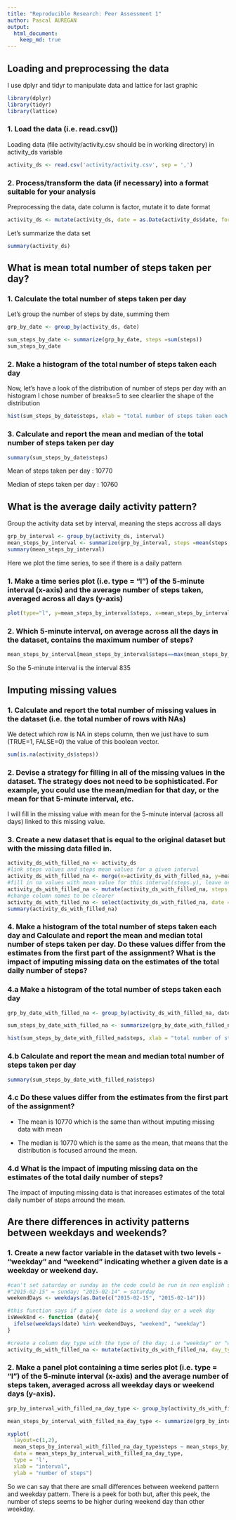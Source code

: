 ```yaml
---
title: "Reproducible Research: Peer Assessment 1"
author: Pascal AUREGAN
output: 
  html_document:
    keep_md: true
---
```



## Loading and preprocessing the data
I use dplyr and tidyr to manipulate data and lattice for last graphic

```r
library(dplyr)
library(tidyr)
library(lattice)
```


### 1. Load the data (i.e. read.csv())

Loading data (file activity/activity.csv should be in working directory) in activity_ds variable

```r
activity_ds <- read.csv('activity/activity.csv', sep = ',')

```

### 2. Process/transform the data (if necessary) into a format suitable for your analysis

Preprocessing the data, date column is factor, mutate it to date format

```r
activity_ds <- mutate(activity_ds, date = as.Date(activity_ds$date, format='%Y-%m-%d'))
```

Let's summarize the data set

```r
summary(activity_ds)
```



## What is mean total number of steps taken per day?

### 1. Calculate the total number of steps taken per day

Let's group the number of steps by date, summing them

```r
grp_by_date <- group_by(activity_ds, date)

sum_steps_by_date <- summarize(grp_by_date, steps =sum(steps))
sum_steps_by_date
```

### 2. Make a histogram of the total number of steps taken each day

Now, let's have a look of the distribution of number of steps per day with an histogram
I chose number of breaks=5 to see clearlier the shape of the distribution

```r
hist(sum_steps_by_date$steps, xlab = "total number of steps taken each day", main="Histogram of the total number of steps taken each day", breaks=5)
```

### 3. Calculate and report the mean and median of the total number of steps taken per day

```r
summary(sum_steps_by_date$steps)
```

Mean of steps taken per day : 10770

Median of steps taken per day : 10760



## What is the average daily activity pattern?

Group the activity data set by interval, meaning the steps accross all days

```r
grp_by_interval <- group_by(activity_ds, interval)
mean_steps_by_interval <- summarize(grp_by_interval, steps =mean(steps, na.rm = TRUE))
summary(mean_steps_by_interval)

```

Here we plot the time series, to see if there is a daily pattern

### 1. Make a time series plot (i.e. type = "l") of the 5-minute interval (x-axis) and the average number of steps taken, averaged across all days (y-axis)

```r
plot(type="l", y=mean_steps_by_interval$steps, x=mean_steps_by_interval$interval)

```

### 2. Which 5-minute interval, on average across all the days in the dataset, contains the maximum number of steps?


```r
mean_steps_by_interval[mean_steps_by_interval$steps==max(mean_steps_by_interval$steps),]
```

So the 5-minute interval is the interval 835



## Imputing missing values

### 1. Calculate and report the total number of missing values in the dataset (i.e. the total number of rows with NAs)

We detect which row is NA in steps column, then we just have to sum (TRUE=1, FALSE=0) the value of this boolean vector.

```r
sum(is.na(activity_ds$steps))
```

### 2. Devise a strategy for filling in all of the missing values in the dataset. The strategy does not need to be sophisticated. For example, you could use the mean/median for that day, or the mean for that 5-minute interval, etc.

I will fill in the missing value with mean for the 5-minute interval (across all days) linked to this missing value.


### 3. Create a new dataset that is equal to the original dataset but with the missing data filled in.

```r
activity_ds_with_filled_na <- activity_ds
#link steps values and steps mean values for a given interval
activity_ds_with_filled_na <- merge(x=activity_ds_with_filled_na, y=mean_steps_by_interval, by.x="interval", by.y="interval")
#fill in na values with mean value for this interval(steps.y), leave orginal step value if non na value (step.x)
activity_ds_with_filled_na <- mutate(activity_ds_with_filled_na, steps.x = ifelse(is.na(steps.x), steps.y, steps.x))
#change column names to be clearer
activity_ds_with_filled_na <- select(activity_ds_with_filled_na, date = date, steps = steps.x, interval = interval)
summary(activity_ds_with_filled_na)

```

### 4. Make a histogram of the total number of steps taken each day and Calculate and report the mean and median total number of steps taken per day. Do these values differ from the estimates from the first part of the assignment? What is the impact of imputing missing data on the estimates of the total daily number of steps?

### 4.a Make a histogram of the total number of steps taken each day
```r
grp_by_date_with_filled_na <- group_by(activity_ds_with_filled_na, date)

sum_steps_by_date_with_filled_na <- summarize(grp_by_date_with_filled_na, steps =sum(steps))

hist(sum_steps_by_date_with_filled_na$steps, xlab = "total number of steps taken each day", main="Histogram of the total number of steps taken each day with filled NA", breaks=5)
```

### 4.b Calculate and report the mean and median total number of steps taken per day
```r
summary(sum_steps_by_date_with_filled_na$steps)
```

### 4.c  Do these values differ from the estimates from the first part of the assignment?
- The mean is 10770 which is the same than without imputing missing data with mean

- The median is 10770 which is the same as the mean, that means that the distribution is focused arround the mean.

### 4.d What is the impact of imputing missing data on the estimates of the total daily number of steps?

The impact of imputing missing data is that increases estimates of the total daily number of steps arround the mean.

## Are there differences in activity patterns between weekdays and weekends?

### 1. Create a new factor variable in the dataset with two levels - "weekday" and "weekend" indicating whether a given date is a weekday or weekend day.

```r
#can't set saturday or sunday as the code could be run in non english spoken country, so get saturday and sunday from known dates
#"2015-02-15" = sunday; "2015-02-14" = saturday
weekendDays <- weekdays(as.Date(c("2015-02-15", "2015-02-14")))

#this function says if a given date is a weekend day or a week day
isWeekEnd <- function (date){
  ifelse(weekdays(date) %in% weekendDays, "weekend", "weekday")
}

#create a column day_type with the type of the day; i.e "weekday" or "weekend"
activity_ds_with_filled_na <- mutate(activity_ds_with_filled_na, day_type = as.factor(sapply(activity_ds_with_filled_na$date, FUN=isWeekEnd)))
```


### 2. Make a panel plot containing a time series plot (i.e. type = "l") of the 5-minute interval (x-axis) and the average number of steps taken, averaged across all weekday days or weekend days (y-axis). 

```r
grp_by_interval_with_filled_na_day_type <- group_by(activity_ds_with_filled_na, interval, day_type)

mean_steps_by_interval_with_filled_na_day_type <- summarize(grp_by_interval_with_filled_na_day_type, steps =mean(steps))

xyplot(
  layout=c(1,2),
  mean_steps_by_interval_with_filled_na_day_type$steps ~ mean_steps_by_interval_with_filled_na_day_type$interval | mean_steps_by_interval_with_filled_na_day_type$day_type,
  data = mean_steps_by_interval_with_filled_na_day_type,
  type = 'l', 
  xlab = "interval",
  ylab = "number of steps")


```

So we can say that there are small differences between weekend pattern and weekday pattern. There is a peek for both but, after this peek, the number of steps seems to be higher during weekend day than other weekday. 
